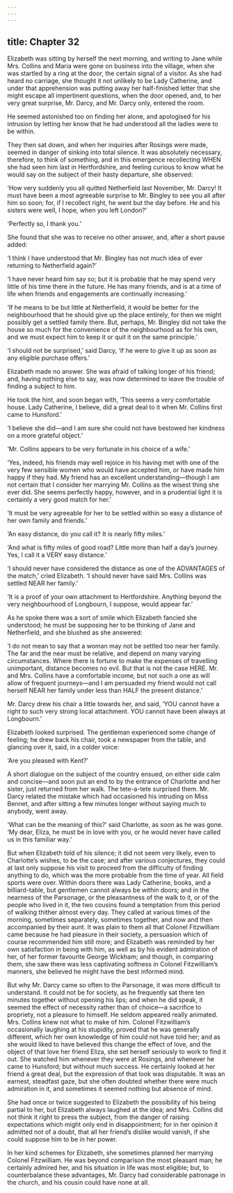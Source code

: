 ```yaml
---
---
---
```

title: Chapter 32
---

Elizabeth was sitting by herself the next morning, and writing to Jane while Mrs. Collins and Maria were gone on business into the village, when she was startled by a ring at the door, the certain signal of a visitor. As she had heard no carriage, she thought it not unlikely to be Lady Catherine, and under that apprehension was putting away her half-finished letter that she might escape all impertinent questions, when the door opened, and, to her very great surprise, Mr. Darcy, and Mr. Darcy only, entered the room.

He seemed astonished too on finding her alone, and apologised for his intrusion by letting her know that he had understood all the ladies were to be within.

They then sat down, and when her inquiries after Rosings were made, seemed in danger of sinking into total silence. It was absolutely necessary, therefore, to think of something, and in this emergence recollecting WHEN she had seen him last in Hertfordshire, and feeling curious to know what he would say on the subject of their hasty departure, she observed:

‘How very suddenly you all quitted Netherfield last November, Mr. Darcy! It must have been a most agreeable surprise to Mr. Bingley to see you all after him so soon; for, if I recollect right, he went but the day before. He and his sisters were well, I hope, when you left London?’

‘Perfectly so, I thank you.’

She found that she was to receive no other answer, and, after a short pause added:

‘I think I have understood that Mr. Bingley has not much idea of ever returning to Netherfield again?’

‘I have never heard him say so; but it is probable that he may spend very little of his time there in the future. He has many friends, and is at a time of life when friends and engagements are continually increasing.’

‘If he means to be but little at Netherfield, it would be better for the neighbourhood that he should give up the place entirely, for then we might possibly get a settled family there. But, perhaps, Mr. Bingley did not take the house so much for the convenience of the neighbourhood as for his own, and we must expect him to keep it or quit it on the same principle.’

‘I should not be surprised,’ said Darcy, ‘if he were to give it up as soon as any eligible purchase offers.’

Elizabeth made no answer. She was afraid of talking longer of his friend; and, having nothing else to say, was now determined to leave the trouble of finding a subject to him.

He took the hint, and soon began with, ‘This seems a very comfortable house. Lady Catherine, I believe, did a great deal to it when Mr. Collins first came to Hunsford.’

‘I believe she did—and I am sure she could not have bestowed her kindness on a more grateful object.’

‘Mr. Collins appears to be very fortunate in his choice of a wife.’

‘Yes, indeed, his friends may well rejoice in his having met with one of the very few sensible women who would have accepted him, or have made him happy if they had. My friend has an excellent understanding—though I am not certain that I consider her marrying Mr. Collins as the wisest thing she ever did. She seems perfectly happy, however, and in a prudential light it is certainly a very good match for her.’

‘It must be very agreeable for her to be settled within so easy a distance of her own family and friends.’

‘An easy distance, do you call it? It is nearly fifty miles.’

‘And what is fifty miles of good road? Little more than half a day’s journey. Yes, I call it a VERY easy distance.’

‘I should never have considered the distance as one of the ADVANTAGES of the match,’ cried Elizabeth. ‘I should never have said Mrs. Collins was settled NEAR her family.’

‘It is a proof of your own attachment to Hertfordshire. Anything beyond the very neighbourhood of Longbourn, I suppose, would appear far.’

As he spoke there was a sort of smile which Elizabeth fancied she understood; he must be supposing her to be thinking of Jane and Netherfield, and she blushed as she answered:

‘I do not mean to say that a woman may not be settled too near her family. The far and the near must be relative, and depend on many varying circumstances. Where there is fortune to make the expenses of travelling unimportant, distance becomes no evil. But that is not the case HERE. Mr. and Mrs. Collins have a comfortable income, but not such a one as will allow of frequent journeys—and I am persuaded my friend would not call herself NEAR her family under less than HALF the present distance.’

Mr. Darcy drew his chair a little towards her, and said, ‘YOU cannot have a right to such very strong local attachment. YOU cannot have been always at Longbourn.’

Elizabeth looked surprised. The gentleman experienced some change of feeling; he drew back his chair, took a newspaper from the table, and glancing over it, said, in a colder voice:

‘Are you pleased with Kent?’

A short dialogue on the subject of the country ensued, on either side calm and concise—and soon put an end to by the entrance of Charlotte and her sister, just returned from her walk. The tete-a-tete surprised them. Mr. Darcy related the mistake which had occasioned his intruding on Miss Bennet, and after sitting a few minutes longer without saying much to anybody, went away.

‘What can be the meaning of this?’ said Charlotte, as soon as he was gone. ‘My dear, Eliza, he must be in love with you, or he would never have called us in this familiar way.’

But when Elizabeth told of his silence; it did not seem very likely, even to Charlotte’s wishes, to be the case; and after various conjectures, they could at last only suppose his visit to proceed from the difficulty of finding anything to do, which was the more probable from the time of year. All field sports were over. Within doors there was Lady Catherine, books, and a billiard-table, but gentlemen cannot always be within doors; and in the nearness of the Parsonage, or the pleasantness of the walk to it, or of the people who lived in it, the two cousins found a temptation from this period of walking thither almost every day. They called at various times of the morning, sometimes separately, sometimes together, and now and then accompanied by their aunt. It was plain to them all that Colonel Fitzwilliam came because he had pleasure in their society, a persuasion which of course recommended him still more; and Elizabeth was reminded by her own satisfaction in being with him, as well as by his evident admiration of her, of her former favourite George Wickham; and though, in comparing them, she saw there was less captivating softness in Colonel Fitzwilliam’s manners, she believed he might have the best informed mind.

But why Mr. Darcy came so often to the Parsonage, it was more difficult to understand. It could not be for society, as he frequently sat there ten minutes together without opening his lips; and when he did speak, it seemed the effect of necessity rather than of choice—a sacrifice to propriety, not a pleasure to himself. He seldom appeared really animated. Mrs. Collins knew not what to make of him. Colonel Fitzwilliam’s occasionally laughing at his stupidity, proved that he was generally different, which her own knowledge of him could not have told her; and as she would liked to have believed this change the effect of love, and the object of that love her friend Eliza, she set herself seriously to work to find it out. She watched him whenever they were at Rosings, and whenever he came to Hunsford; but without much success. He certainly looked at her friend a great deal, but the expression of that look was disputable. It was an earnest, steadfast gaze, but she often doubted whether there were much admiration in it, and sometimes it seemed nothing but absence of mind.

She had once or twice suggested to Elizabeth the possibility of his being partial to her, but Elizabeth always laughed at the idea; and Mrs. Collins did not think it right to press the subject, from the danger of raising expectations which might only end in disappointment; for in her opinion it admitted not of a doubt, that all her friend’s dislike would vanish, if she could suppose him to be in her power.

In her kind schemes for Elizabeth, she sometimes planned her marrying Colonel Fitzwilliam. He was beyond comparison the most pleasant man; he certainly admired her, and his situation in life was most eligible; but, to counterbalance these advantages, Mr. Darcy had considerable patronage in the church, and his cousin could have none at all.